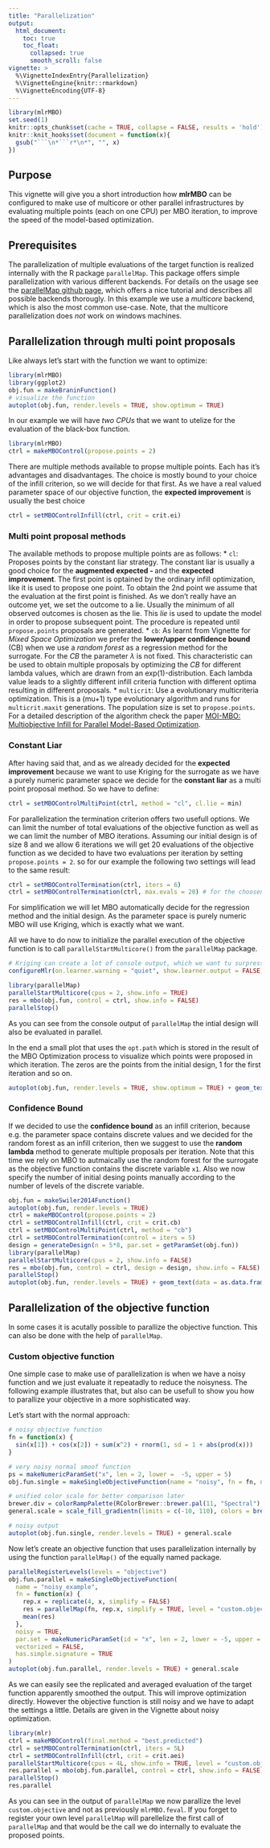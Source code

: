 ```yaml
---
title: "Parallelization"
output:
  html_document:
    toc: true
    toc_float:
      collapsed: true
      smooth_scroll: false
vignette: >
  %\VignetteIndexEntry{Parallelization}
  %\VignetteEngine{knitr::rmarkdown}
  %\VignetteEncoding{UTF-8}
---
```


```r
library(mlrMBO)
set.seed(1)
knitr::opts_chunk$set(cache = TRUE, collapse = FALSE, results = 'hold')
knitr::knit_hooks$set(document = function(x){
  gsub("```\n*```r*\n*", "", x)
})
```

## Purpose

This vignette will give you a short introduction how **mlrMBO** can be configured to make use of multicore or other parallel infrastructures by evaluating multiple points (each on one CPU) per MBO iteration, to improve the speed of the model-based optimization.

## Prerequisites

The parallelization of multiple evaluations of the target function is realized internally with the R package `parallelMap`. 
This package offers simple parallelization with various different backends. 
For details on the usage see the [parallelMap github page](https://github.com/berndbischl/parallelMap#readme), which offers a nice tutorial and describes all possible backends thorougly.
In this example we use a *multicore* backend, which is also the most common use-case.
Note, that the multicore parallelization does _not_ work on windows machines.

## Parallelization through multi point proposals

Like always let's start with the function we want to optimize:

```r
library(mlrMBO)
library(ggplot2)
obj.fun = makeBraninFunction()
# visualize the function
autoplot(obj.fun, render.levels = TRUE, show.optimum = TRUE)
```

In our example we will have *two CPUs* that we want to utelize for the evaluation of the black-box function.

```r
library(mlrMBO)
ctrl = makeMBOControl(propose.points = 2)
```

There are multiple methods available to propse multiple points.
Each has it's advantages and disadvantages.
The choice is mostly bound to your choice of the infill criterion, so we will decide for that first.
As we have a real valued parameter space of our objective function, the **expected improvement** is usually the best choice

```r
ctrl = setMBOControlInfill(ctrl, crit = crit.ei)
```

### Multi point proposal methods

The available methods to propose multiple points are as follows:
* `cl`: Proposes points by the constant liar strategy. 
The constant liar is usually a good choice for the **augmented expected - ** and the **expected improvement**.
The first point is optained by the ordinary infill optimization, like it is used to propose one point.
To obtain the 2nd point we assume that the evaluation at the first point is finished.
As we don't really have an outcome yet, we set the outcome to a lie.
Usually the minimum of all observed outcomes is chosen as the lie.
This *lie* is used to update the model in order to propose subsequent point. 
The procedure is repeated until `propose.points` proposals are generated.
* `cb`: As learnt from Vignette for *Mixed Space Optimization* we prefer the **lower/upper confidence bound** (CB) when we use a *random forest* as a regression method for the surrogate.
For the *CB* the parameter $\lambda$ is not fixed. 
This characteristic can be used to obtain multiple proposals by optimizing the *CB* for different lambda values, which are drawn from an exp(1)-distribution.
Each lambda value leads to a slightly different infill criteria function with different optima resulting in different proposals.
* `multicrit`: Use a evolutionary multicriteria optimization. 
This is a (mu+1) type evolutionary algorithm and runs for `multicrit.maxit` generations.
The population size is set to `propose.points`.
For a detailed description of the algorithm check the paper [MOI-MBO: Multiobjective Infill for Parallel Model-Based Optimization](http://link.springer.com/chapter/10.1007/978-3-319-09584-4_17).

### Constant Liar

After having said that, and as we already decided for the **expected improvement** because we want to use Kriging for the surrogate as we have a purely numeric parameter space we decide for the **constant liar** as a multi point proposal method.
So we have to define:

```r
ctrl = setMBOControlMultiPoint(ctrl, method = "cl", cl.lie = min)
```

For parallelization the termination criterion offers two usefull options.
We can limit the number of total evaluations of the objective function as well as we can limit the number of MBO iterations. 
Assuming our initial design is of size 8 and we allow 6 iterations we will get 20 evaluations of the objective function as we decided to have two evaluations per iteration by setting `propose.points = 2`.
so for our example the following two settings will lead to the same result:

```r
ctrl = setMBOControlTermination(ctrl, iters = 6)
ctrl = setMBOControlTermination(ctrl, max.evals = 20) # for the choosen settings will result in the same number of evaluations.
```

For simplification we will let MBO automatically decide for the regression method and the initial design.
As the parameter space is purely numeric MBO will use Kriging, which is exactly what we want.

All we have to do now to initialize the parallel execution of the objective function is to call `parallelStartMulticore()` from the `parallelMap` package.

```r
# Kriging can create a lot of console output, which we want tu surpress here:
configureMlr(on.learner.warning = "quiet", show.learner.output = FALSE)

library(parallelMap)
parallelStartMulticore(cpus = 2, show.info = TRUE)
res = mbo(obj.fun, control = ctrl, show.info = FALSE)
parallelStop()
```

As you can see from the console output of `parallelMap` the intial design will also be evaluated in parallel.

In the end a small plot that uses the `opt.path` which is stored in the result of the MBO Optimization process to visualize which points were proposed in which iteration.
The zeros are the points from the initial design, 1 for the first iteration and so on.
```r
autoplot(obj.fun, render.levels = TRUE, show.optimum = TRUE) + geom_text(data = as.data.frame(res$opt.path), mapping = aes(label = dob), color = "white")
```

### Confidence Bound

If we decided to use the **confidence bound** as an infill criterion, because e.g. the parameter space contains discrete values and we decided for the random forest as an infill criterion, then we suggest to use the **random lambda** method to generate multiple proposals per iteration.
Note that this time we rely on MBO to autmaically use the random forest for the surrogate as the objective function contains the discrete variable `x1`.
Also we now specify the number of initial desing points manually according to the number of levels of the discrete variable.

```r
obj.fun = makeSwiler2014Function()
autoplot(obj.fun, render.levels = TRUE)
ctrl = makeMBOControl(propose.points = 2)
ctrl = setMBOControlInfill(ctrl, crit = crit.cb)
ctrl = setMBOControlMultiPoint(ctrl, method = "cb")
ctrl = setMBOControlTermination(control = iters = 5)
design = generateDesign(n = 5*8, par.set = getParamSet(obj.fun))
library(parallelMap)
parallelStartMulticore(cpus = 2, show.info = FALSE)
res = mbo(obj.fun, control = ctrl, design = design, show.info = FALSE)
parallelStop()
autoplot(obj.fun, render.levels = TRUE) + geom_text(data = as.data.frame(res$opt.path), mapping = aes(label = dob), color = "white")
```


## Parallelization of the objective function

In some cases it is acutally possible to parallize the objective function.
This can also be done with the help of `parallelMap`.

### Custom objective function

One simple case to make use of parallelization is when we have a noisy function and we just evaluate it repeatadly to reduce the noisyness.
The following example illustrates that, but also can be usefull to show you how to parallize your objective in a more sophisticated way.

Let's start with the normal approach:

```r
# noisy objective function
fn = function(x) {
  sin(x[1]) + cos(x[2]) + sum(x^2) + rnorm(1, sd = 1 + abs(prod(x)))
}

# very noisy normal smoof function
ps = makeNumericParamSet("x", len = 2, lower =  -5, upper = 5)
obj.fun.single = makeSingleObjectiveFunction(name = "noisy", fn = fn, noisy = TRUE, par.set = ps)

# unified color scale for better comparison later
brewer.div = colorRampPalette(RColorBrewer::brewer.pal(11, "Spectral"), interpolate = "spline")
general.scale = scale_fill_gradientn(limits = c(-10, 110), colors = brewer.div(200))

# noisy output
autoplot(obj.fun.single, render.levels = TRUE) + general.scale
```

Now let's create an objective function that uses parallelization internally by using the function `parallelMap()` of the equally named package.

```r
parallelRegisterLevels(levels = "objective")
obj.fun.parallel = makeSingleObjectiveFunction(
  name = "noisy_example",
  fn = function(x) {
    rep.x = replicate(4, x, simplify = FALSE)
    res = parallelMap(fn, rep.x, simplify = TRUE, level = "custom.objective")
    mean(res)
  }, 
  noisy = TRUE, 
  par.set = makeNumericParamSet(id = "x", len = 2, lower = -5, upper = 5), 
  vectorized = FALSE,
  has.simple.signature = TRUE
)
autoplot(obj.fun.parallel, render.levels = TRUE) + general.scale
```

As we can easily see the replicated and averaged evaluation of the target function apparently smoothed the output.
This will improve optimization directly.
However the objective function is still noisy and we have to adapt the settings a little.
Details are given in the Vignette about noisy optimization.

```r
library(mlr)
ctrl = makeMBOControl(final.method = "best.predicted")
ctrl = setMBOControlTermination(ctrl, iters = 5L)
ctrl = setMBOControlInfill(ctrl, crit = crit.aei)
parallelStartMulticore(cpus = 4L, show.info = TRUE, level = "custom.objective")
res.parallel = mbo(obj.fun.parallel, control = ctrl, show.info = FALSE)
parallelStop()
res.parallel
```
As you can see in the output of `parallelMap` we now parallize the level `custom.objective` and not as previously `mlrMBO.feval`.
If you forget to register your own level `parallelMap` will parellelize the first call of `parallelMap` and that would be the call we do internally to evaluate the proposed points.
